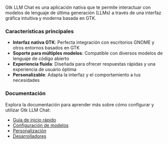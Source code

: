 ::: {.ad-card}

Gtk LLM Chat es una aplicación nativa que te permite interactuar con modelos de lenguaje de última generación (LLMs) a través de una interfaz gráfica intuitiva y moderna basada en GTK.

### Características principales

- **Interfaz nativa GTK**: Perfecta integración con escritorios GNOME y otros entornos basados en GTK
- **Soporte para múltiples modelos**: Compatible con diversos modelos de lenguaje de código abierto
- **Experiencia fluida**: Diseñada para ofrecer respuestas rápidas y una experiencia de usuario óptima
- **Personalizable**: Adapta la interfaz y el comportamiento a tus necesidades
:::

::: {.ad-card}
### Documentación

Explora la documentación para aprender más sobre cómo configurar y utilizar Gtk LLM Chat:

- [Guía de inicio rápido](about.html)
- [Configuración de modelos](about.html)
- [Personalización](about.html)
- [Desarrolladores](about.html)
:::
